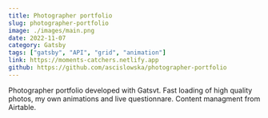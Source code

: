 ```yaml
---
title: Photographer portfolio
slug: photographer-portfolio
image: ./images/main.png
date: 2022-11-07
category: Gatsby
tags: ["gatsby", "API", "grid", "animation"]
link: https://moments-catchers.netlify.app
github: https://github.com/ascislowska/photographer-portfolio
---
```


Photographer portfolio developed with Gatsvt. Fast loading of high quality photos, my own animations and live questionnare. Content managment from Airtable.
